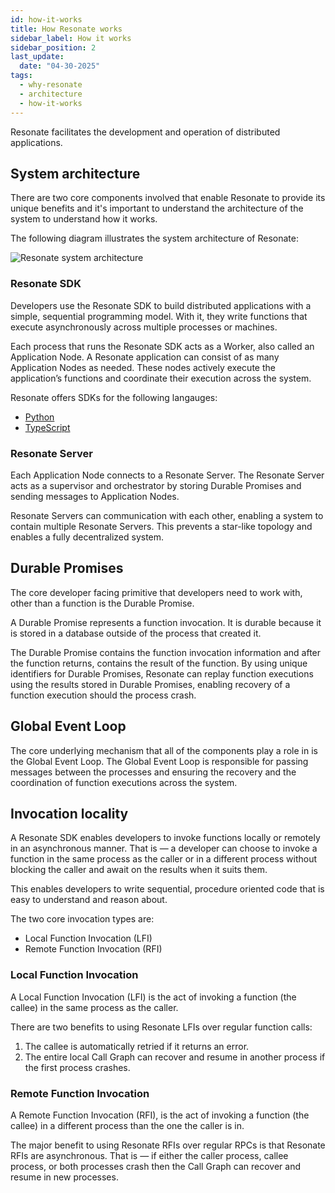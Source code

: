 ```yaml
---
id: how-it-works
title: How Resonate works
sidebar_label: How it works
sidebar_position: 2
last_update:
  date: "04-30-2025"
tags:
  - why-resonate
  - architecture
  - how-it-works
---
```


Resonate facilitates the development and operation of distributed applications.

## System architecture

There are two core components involved that enable Resonate to provide its unique benefits and it's important to understand the architecture of the system to understand how it works.

The following diagram illustrates the system architecture of Resonate:

![Resonate system architecture](/img/resonate-architecture.svg)

### Resonate SDK

Developers use the Resonate SDK to build distributed applications with a simple, sequential programming model.
With it, they write functions that execute asynchronously across multiple processes or machines.

Each process that runs the Resonate SDK acts as a Worker, also called an Application Node.
A Resonate application can consist of as many Application Nodes as needed.
These nodes actively execute the application’s functions and coordinate their execution across the system.

Resonate offers SDKs for the following langauges:

- [Python](/develop/python)
- [TypeScript](/develop/typescript)

### Resonate Server

Each Application Node connects to a Resonate Server.
The Resonate Server acts as a supervisor and orchestrator by storing Durable Promises and sending messages to Application Nodes.

Resonate Servers can communication with each other, enabling a system to contain multiple Resonate Servers.
This prevents a star-like topology and enables a fully decentralized system.

## Durable Promises

The core developer facing primitive that developers need to work with, other than a function is the Durable Promise.

A Durable Promise represents a function invocation.
It is durable because it is stored in a database outside of the process that created it.

The Durable Promise contains the function invocation information and after the function returns, contains the result of the function.
By using unique identifiers for Durable Promises, Resonate can replay function executions using the results stored in Durable Promises, enabling recovery of a function execution should the process crash.

## Global Event Loop

The core underlying mechanism that all of the components play a role in is the Global Event Loop.
The Global Event Loop is responsible for passing messages between the processes and ensuring the recovery and the coordination of function executions across the system.

## Invocation locality

A Resonate SDK enables developers to invoke functions locally or remotely in an asynchronous manner.
That is — a developer can choose to invoke a function in the same process as the caller or in a different process without blocking the caller and await on the results when it suits them.

This enables developers to write sequential, procedure oriented code that is easy to understand and reason about.

The two core invocation types are:

- Local Function Invocation (LFI)
- Remote Function Invocation (RFI)

### Local Function Invocation

A Local Function Invocation (LFI) is the act of invoking a function (the callee) in the same process as the caller.

There are two benefits to using Resonate LFIs over regular function calls:

1. The callee is automatically retried if it returns an error.
2. The entire local Call Graph can recover and resume in another process if the first process crashes.

### Remote Function Invocation

A Remote Function Invocation (RFI), is the act of invoking a function (the callee) in a different process than the one the caller is in.

The major benefit to using Resonate RFIs over regular RPCs is that Resonate RFIs are asynchronous.
That is — if either the caller process, callee process, or both processes crash then the Call Graph can recover and resume in new processes.
